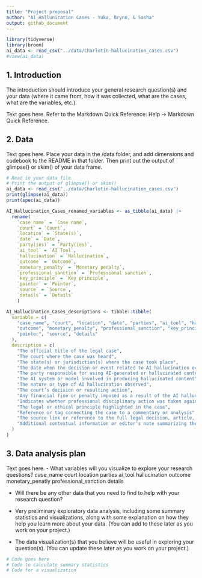 ```yaml
---
title: "Project proposal"
author: "AI Hallunication Cases - Yuka, Brynn, & Sasha"
output: github_document
---
```


```r
library(tidyverse)
library(broom)
ai_data <- read_csv("../data/Charlotin-hallucination_cases.csv")
#view(ai_data)
```

## 1. Introduction

The introduction should introduce your general research question(s) and your data (where it came from, how it was collected, what are the cases, what are the variables, etc.).

Text goes here. Refer to the Markdown Quick Reference: Help -> Markdown Quick Reference. 

## 2. Data

Text goes here. Place your data in the /data folder, and add dimensions and codebook to the README in that folder. Then print out the output of glimpse() or skim() of your data frame.

```r
# Read in your data file
# Print the output of glimpse() or skim()
ai_data <- read_csv("../data/Charlotin-hallucination_cases.csv")
print(glimpse(ai_data))
print(spec(ai_data))

```

```r
AI_Hallucination_Cases_renamed_variables <- as_tibble(ai_data) |>
  rename(
    `case_name` = `Case name`,
    `court` = `Court`,
    `location` = `State(s)`,
    `date` = `Date`,
    `party(ies)` = `Party(ies)`,
    `ai_tool` = `AI Tool`,
    `hallucination` = `Hallucination`,
    `outcome` = `Outcome`,
    `monetary_penalty` = `Monetary penalty`,
    `professional_sanction` = `Professional sanction`,
    `key_principle` = `Key principle`,
    `pointer` = `Pointer`,
    `source` = `Source`,
    `details` = `Details`
    )
```

```r
AI_Hallucination_Cases_descriptions <- tibble::tibble(
  variable = c(
    "case_name", "court", "location", "date", "parties", "ai_tool", "hallucination",
    "outcome", "monetary_penalty", "professional_sanction", "key_principle",
    "pointer", "source", "details"
  ),
  description = c(
    "The official title of the legal case",
    "The court where the case was heard",
    "The state(s) or jurisdiction(s) where the case took place",
    "The date when the decision or event related to AI hallucination occurred",
    "The party responsible for using AI-generated or hallucinated content",
    "The AI system or model involved in producing hallucinated content",
    "The nature or type of AI hallucination observed",
    "The court’s decision or resulting action",
    "Any financial fine or penalty imposed as a result of the AI hallucination",
    "Indicates whether professional disciplinary action was taken against the party",
    "The legal or ethical principle highlighted in the case",
    "Reference or tag connecting the case to a commentary or analysis",
    "The source link or reference to the full legal decision, article, or document",
    "Additional contextual information or editor’s note summarizing the case background"
  )
)

```


## 3. Data analysis plan

Text goes here.
- What variables will you visualize to explore your research questions?
case_name
court
location
parties
ai_tool
hallucination
outcome
monetary_penatly
professional_sanction
details

- Will there be any other data that you need to find to help with your research question?


- Very preliminary exploratory data analysis, including some summary statistics and visualizations, along with some explanation on how they help you learn more about your data. (You can add to these later as you work on your project.)
- The data visualization(s) that you believe will be useful in exploring your question(s). (You can update these later as you work on your project.)


```r
# Code goes here
# Code to calculate summary statistics
# Code for a visualization
```
